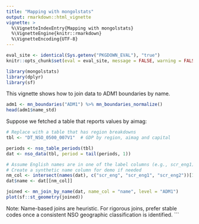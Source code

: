 ```yaml
---
title: "Mapping with mongolstats"
output: rmarkdown::html_vignette
vignette: >
  %\VignetteIndexEntry{Mapping with mongolstats}
  %\VignetteEngine{knitr::rmarkdown}
  %\VignetteEncoding{UTF-8}
---
```


```r
eval_site <- identical(Sys.getenv("PKGDOWN_EVAL"), "true")
knitr::opts_chunk$set(eval = eval_site, message = FALSE, warning = FALSE)
```

```r
library(mongolstats)
library(dplyr)
library(sf)
```

This vignette shows how to join data to ADM1 boundaries by name.

```r
adm1 <- mn_boundaries("ADM1") %>% mn_boundaries_normalize()
head(adm1$name_std)
```

Suppose we fetched a table that reports values by aimag:

```r
# Replace with a table that has region breakdowns
tbl <- "DT_NSO_0500_007V1"  # GDP by region, aimag and capital

periods <- nso_table_periods(tbl)
dat <- nso_data(tbl, period = tail(periods, 1))

# Assume English names are in one of the label columns (e.g., scr_eng1)
# Create a synthetic name column for demo if needed
nm_col <- intersect(names(dat), c("scr_eng", "scr_eng1", "scr_eng2"))[1]
dat$name <- dat[[nm_col]]

joined <- mn_join_by_name(dat, name_col = "name", level = "ADM1")
plot(sf::st_geometry(joined))
```

Note: Name-based joins are heuristic. For rigorous joins, prefer stable codes
once a consistent NSO geographic classification is identified.
```
